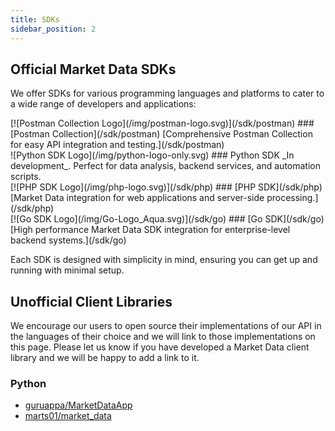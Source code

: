 ```yaml
---
title: SDKs
sidebar_position: 2
---
```


## Official Market Data SDKs

We offer SDKs for various programming languages and platforms to cater to a wide range of developers and applications:

<div className="sdk-list">
  <div className="sdk-item">
    [![Postman Collection Logo](/img/postman-logo.svg)](/sdk/postman)
    ### [Postman Collection](/sdk/postman)
    [Comprehensive Postman Collection for easy API integration and testing.](/sdk/postman)
  </div>
  <div className="sdk-item">
    ![Python SDK Logo](/img/python-logo-only.svg)
    ### Python SDK
    _In development_. Perfect for data analysis, backend services, and automation scripts.
  </div>
  <div className="sdk-item">
    [![PHP SDK Logo](/img/php-logo.svg)](/sdk/php)
    ### [PHP SDK](/sdk/php)
    [Market Data integration for web applications and server-side processing.](/sdk/php)
  </div>
  <div className="sdk-item">
    [![Go SDK Logo](/img/Go-Logo_Aqua.svg)](/sdk/go)
    ### [Go SDK](/sdk/go)
    [High performance Market Data SDK integration for enterprise-level backend systems.](/sdk/go)
  </div>
</div>

Each SDK is designed with simplicity in mind, ensuring you can get up and running with minimal setup.

## Unofficial Client Libraries

We encourage our users to open source their implementations of our API in the languages of their choice and we will link to those implementations on this page. Please let us know if you have developed a Market Data client library and we will be happy to add a link to it.

### Python

- [guruappa/MarketDataApp](https://github.com/guruappa/MarketDataApp)
- [marts01/market_data](https://github.com/marts01/market_data)
